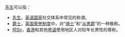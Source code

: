 [[先生|先生]]可以指：
* [[先生|先生]]，[[英语国家|英语国家]]社交体系中常见的称谓。
* [[爵士|爵士]]，[[英国荣誉制度|英国荣誉制度]]中，对“[[骑士|骑士]]”和“[[从男爵|从男爵]]”的一种敬称。
* [[阿Sir|阿Sir]]，[[香港|香港]]和其他[[粤语|粤语]]使用地区人对较年长男性的尊称。
{{消歧义}}